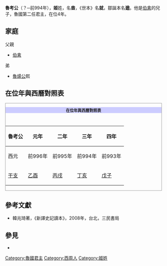 {{Emperorcn box
|圖像=
|名稱=魯考公
|姓名=名：酋
|謚號=考公
|陵墓=不詳
|政權=[[魯國|魯國]]
|出生日期=？
|逝世日期=前994年
|在位=前997年 - 前994年
|父=[[魯公伯禽|魯公伯禽]]
|母=不明
|年號=無
}}

'''魯考公'''（？─前994年），'''姬'''姓，名'''酋'''，《世本》名'''就'''，鄒誕本名'''遒'''。他是[[伯禽|伯禽]]的兒子，魯國第二任君主，在位4年。

==家庭==
父親
*[[伯禽|伯禽]]

弟
*[[魯煬公|魯煬公]]熙

== 在位年與西曆對照表 ==
<div class="NavFrame" style="clear: both; border: 1px solid #999; margin: 0.5em auto;">
<div class="NavHead" style="background-color: #CCCCFF; font-size: 90%; border-left: 3em soli; text-align: center; font-weight: bold;">在位年與西曆對照表
</div>
<div class="NavContent" style="padding: 1em 0 0 0; font-size: 90%; text-align: center;">
{| class="wikitable" style="text-align:center;"
|-
!魯考公||元年||二年||三年||四年
|-
!西元
|前996年||前995年||前994年||前993年
|-
![[干支|干支]]
|[[乙酉|乙酉]]||[[丙戌|丙戌]]||[[丁亥|丁亥]]||[[戊子|戊子]]
|}

</div></div>

{{start box}}
{{s-before|[[伯禽|伯禽]]}}
{{s-title|[[魯國|魯國]]第二代君主|前997年－前994年}}
{{s-after|[[魯煬公|魯煬公]]}}
{{end box}}

==參考文獻==
*韓兆琦著，《新譯史記讀本》，2008年，台北，三民書局
==參見==

*{{wikisource history link|史記|033|魯考公、魯煬公、魯幽公、魯魏公、魯厲公、魯獻公、魯真公}}
{{鲁国君主}}
[[Category:魯國君主|Category:魯國君主]]
[[Category:西周人|Category:西周人]]
[[Category:姬姓|Category:姬姓]]